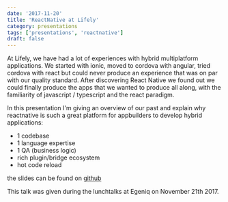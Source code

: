 ```yaml
---
date: '2017-11-20'
title: 'ReactNative at Lifely'
category: presentations
tags: ['presentations', 'reactnative']
draft: false
---
```


At Lifely, we have had a lot of experiences with hybrid multiplatform applications. We started with ionic, moved to cordova with angular, tried cordova with react but could never produce an experience that was on par with our quality standard. After discovering React Native we found out we could finally produce the apps that we wanted to produce all along, with the familiarity of javascript / typescript and the react paradigm.

In this presentation I'm giving an overview of our past and explain why reactnative is such a great platform for appbuilders to develop hybrid applications:

-   1 codebase
-   1 language expertise
-   1 QA (business logic)
-   rich plugin/bridge ecosystem
-   hot code reload

the slides can be found on [github](http://peterpeerdeman.github.io/react-native-at-lifely)

This talk was given during the lunchtalks at Egeniq on November 21th 2017.
